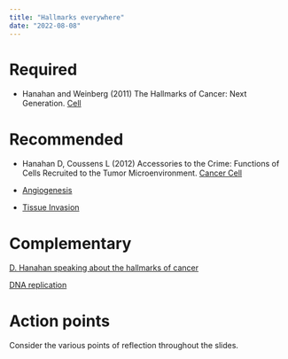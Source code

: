 ```yaml
---
title: "Hallmarks everywhere"
date: "2022-08-08"
---
```




# Required


- Hanahan and Weinberg (2011) The Hallmarks of Cancer: Next Generation.  [Cell](https://doi: 10.1016/j.cell.2011.02.013.)


# Recommended

- Hanahan D, Coussens L (2012) Accessories to the Crime: Functions
of Cells Recruited to the Tumor Microenvironment. [Cancer Cell](https://doi.org/10.1016/j.ccr.2012.02.022)

- [Angiogenesis](https://www.youtube.com/watch?v=Ep_nCSEDeAE)

- [Tissue Invasion](https://www.youtube.com/watch?v=bdWRZd19swg)

# Complementary

[D. Hanahan speaking about the hallmarks of cancer](https://youtu.be/NWcv1r2cgII)

[DNA replication](https://www.youtube.com/watch?v=TNKWgcFPHqw)

# Action points

Consider the various points of reflection throughout the slides.
